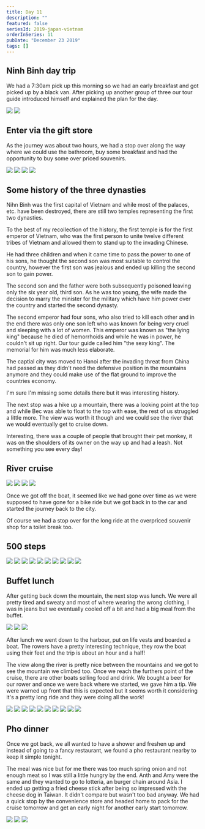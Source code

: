 ```yaml
---
title: Day 11
description: ""
featured: false
seriesId: 2019-japan-vietnam
orderInSeries: 11
pubDate: "December 23 2019"
tags: []
---
```



## Ninh Binh day trip

We had a 7:30am pick up this morning so we had an early breakfast and got picked up by a black van. After picking up another group of three our tour guide introduced himself and explained the plan for the day.

<Grid columns={2}>
  <Img
    src="/src/content/travel/2019-taiwan-vietnam/assets/1b397a4f6fc942b5b46ac742e976e5c0.jpg"
    aspectRatio={1}
  />
  <Img
    src="/src/content/travel/2019-taiwan-vietnam/assets/fffeffc9cf6a49e6808d93689b535bd5.jpg"
    aspectRatio={1}
  />
</Grid>

## Enter via the gift store

As the journey was about two hours, we had a stop over along the way where we could use the bathroom, buy some breakfast and had the opportunity to buy some over priced souvenirs.

<Grid columns={2}>
  <Img
    src="/src/content/travel/2019-taiwan-vietnam/assets/e51035b6c08a47959d8536c66fe22fcb.jpg"
    aspectRatio={1}
  />
  <Img
    src="/src/content/travel/2019-taiwan-vietnam/assets/41c2a2b41e944aa2b38de396b6876f6b.jpg"
    aspectRatio={1}
  />
  <Img
    src="/src/content/travel/2019-taiwan-vietnam/assets/e7968f32b73a46868699d67d5d1de291.jpg"
    aspectRatio={1}
  />
  <Img
    src="/src/content/travel/2019-taiwan-vietnam/assets/54d2fb3571c144d2a09596e71b1a6c58.jpg"
    aspectRatio={1}
  />
</Grid>

## Some history of the three dynasties

Nihn Binh was the first capital of Vietnam and while most of the palaces, etc. have been destroyed, there are still two temples representing the first two dynasties.

To the best of my recollection of the history, the first temple is for the first emperor of Vietnam, who was the first person to unite twelve different tribes of Vietnam and allowed them to stand up to the invading Chinese.

He had three children and when it came time to pass the power to one of his sons, he thought the second son was most suitable to control the country, however the first son was jealous and ended up killing the second son to gain power.

The second son and the father were both subsequently poisoned leaving only the six year old, third son. As he was too young, the wife made the decision to marry the minister for the military which have him power over the country and started the second dynasty.

The second emperor had four sons, who also tried to kill each other and in the end there was only one son left who was known for being very cruel and sleeping with a lot of women. This emperor was known as "the lying king" because he died of hemorrhoids and while he was in power, he couldn't sit up right. Our tour guide called him "the sexy king". The memorial for him was much less elaborate.

The captial city was moved to Hanoi after the invading threat from China had passed as they didn't need the defensive position in the mountains anymore and they could make use of the flat ground to improve the countries economy.

I'm sure I'm missing some details there but it was interesting history.

The next stop was a hike up a mountain, there was a looking point at the top and while Bec was able to float to the top with ease, the rest of us struggled a little more. The view was worth it though and we could see the river that we would eventually get to cruise down.

Interesting, there was a couple of people that brought their pet monkey, it was on the shoulders of its owner on the way up and had a leash. Not something you see every day!

## River cruise

<Grid columns={2}>
  <Img
    src="/src/content/travel/2019-taiwan-vietnam/assets/17a1d7e749364c0ea053ff37b0b5b771.jpg"
    aspectRatio={1}
  />
  <Img
    src="/src/content/travel/2019-taiwan-vietnam/assets/fd852d7f1cdb4f70af7b7c29610dc413.jpg"
    aspectRatio={1}
  />
  <Img
    src="/src/content/travel/2019-taiwan-vietnam/assets/3ce9307dd2d648a5a15403601b88ce0d.jpg"
    aspectRatio={1}
  />
  <Img
    src="/src/content/travel/2019-taiwan-vietnam/assets/8fc1d7ed4c6d423d8a4eeaf72b8cd3d2.jpg"
    aspectRatio={1}
  />
</Grid>

Once we got off the boat, it seemed like we had gone over time as we were supposed to have gone for a bike ride but we got back in to the car and started the journey back to the city.

Of course we had a stop over for the long ride at the overpriced souvenir shop for a toilet break too.

## 500 steps

<Grid columns={4}>
  <Img
    src="/src/content/travel/2019-taiwan-vietnam/assets/61c5940e632944038736ef1c3cd9e907.jpg"
    aspectRatio={1}
    colSpan={2}
    rowSpan={2}
  />
  <Img
    src="/src/content/travel/2019-taiwan-vietnam/assets/de7c649fb4984e80aebc6e3adf8cfac3.jpg"
    aspectRatio={1}
  />
  <Img
    src="/src/content/travel/2019-taiwan-vietnam/assets/f3879fd2d095492b9a83da7e5f82464c.jpg"
    aspectRatio={1}
  />
  <Img
    src="/src/content/travel/2019-taiwan-vietnam/assets/c83d53a547924e12893445c56d428ce8.jpg"
    aspectRatio={1}
  />
  <Img
    src="/src/content/travel/2019-taiwan-vietnam/assets/b4d91d94a95e4557870619857fb05506.jpg"
    aspectRatio={1}
  />
  <Img
    src="/src/content/travel/2019-taiwan-vietnam/assets/0c4b4601d56e49aca615adafd2310eaf.jpg"
    aspectRatio={1}
  />
  <Img
    src="/src/content/travel/2019-taiwan-vietnam/assets/b16003ebf11f402e8f55484c627cf072.jpg"
    aspectRatio={1}
    colSpan={2}
    rowSpan={2}
  />
  <Img
    src="/src/content/travel/2019-taiwan-vietnam/assets/2c56468bb23949e9abfe813b766e4a59.jpg"
    aspectRatio={1}
  />
  <Img
    src="/src/content/travel/2019-taiwan-vietnam/assets/c1fd2ede8d734e9f876e84a7f52f4708.jpg"
    aspectRatio={1}
  />
  <Img
    src="/src/content/travel/2019-taiwan-vietnam/assets/a2bf2f3fb3b2451f94f071c5ef939bec.jpg"
    aspectRatio={1}
  />
</Grid>

## Buffet lunch

After getting back down the mountain, the next stop was lunch. We were all pretty tired and sweaty and most of where wearing the wrong clothing, I was in jeans but we eventually cooled off a bit and had a big meal from the buffet.

<Grid columns={3}>
  <Img
    src="/src/content/travel/2019-taiwan-vietnam/assets/b07464647c3f4628bbcce62d509287ab.jpg"
    aspectRatio={1}
    colSpan={2}
    rowSpan={2}
  />
  <Img
    src="/src/content/travel/2019-taiwan-vietnam/assets/e9bac3c9736b43fb9633169bb40399c0.jpg"
    aspectRatio={1}
  />
  <Img
    src="/src/content/travel/2019-taiwan-vietnam/assets/080b2d8ad30c4651bac4499fdd308431.jpg"
    aspectRatio={1}
  />
</Grid>

After lunch we went down to the harbour, put on life vests and boarded a boat. The rowers have a pretty interesting technique, they row the boat using their feet and the trip is about an hour and a half!

The view along the river is pretty nice between the mountains and we got to see the mountain we climbed too. Once we reach the furthers point of the cruise, there are other boats selling food and drink. We bought a beer for our rower and once we were back where we started, we gave him a tip. We were warned up front that this is expected but it seems worth it considering it's a pretty long ride and they were doing all the work!

<Grid columns={4}>
  <Img
    src="/src/content/travel/2019-taiwan-vietnam/assets/4b84b7390a544406b39f9df1f17c13ee.jpg"
    aspectRatio={1}
    colSpan={2}
    rowSpan={2}
  />
  <Img
    src="/src/content/travel/2019-taiwan-vietnam/assets/115abd75250b40f6807e21b85aed2cfd.jpg"
    aspectRatio={1}
  />
  <Img
    src="/src/content/travel/2019-taiwan-vietnam/assets/ed603c48299c412f89bd9f9473353fce.jpg"
    aspectRatio={1}
  />
  <Img
    src="/src/content/travel/2019-taiwan-vietnam/assets/71741e23fdef45ae80aafdf2c84763c9.jpg"
    aspectRatio={1}
  />
  <Img
    src="/src/content/travel/2019-taiwan-vietnam/assets/eb93dc65900944c398910a22af6c04c5.jpg"
    aspectRatio={1}
  />
  <Img
    src="/src/content/travel/2019-taiwan-vietnam/assets/0e8389bb7ad845ce81adae7e5034ced3.jpg"
    aspectRatio={1}
  />
  <Img
    src="/src/content/travel/2019-taiwan-vietnam/assets/5b1c9657a106407d91bcc32a0af39e35.jpg"
    aspectRatio={1}
    colSpan={2}
    rowSpan={2}
  />
  <Img
    src="/src/content/travel/2019-taiwan-vietnam/assets/7924f29bdbc84eb28548f501e307f695.jpg"
    aspectRatio={1}
  />
  <Img
    src="/src/content/travel/2019-taiwan-vietnam/assets/18466877c71a41ab825b19e42cf73c6e.jpg"
    aspectRatio={1}
  />
  <Img
    src="/src/content/travel/2019-taiwan-vietnam/assets/597a63d8ae2d43e5a8c0eabbbc2e280b.jpg"
    aspectRatio={1}
  />
</Grid>

## Pho dinner

Once we got back, we all wanted to have a shower and freshen up and instead of going to a fancy restaurant, we found a pho restaurant nearby to keep it simple tonight.

The meal was nice but for me there was too much spring onion and not enough meat so I was still a little hungry by the end. Anth and Amy were the same and they wanted to go to lotteria, an burger chain around Asia. I ended up getting a fried cheese stick after being so impressed with the cheese dog in Taiwan. It didn't compare but wasn't too bad anyway. We had a quick stop by the convenience store and headed home to pack for the cruise tomorrow and get an early night for another early start tomorrow.

<Grid columns={3}>
  <Img
    src="/src/content/travel/2019-taiwan-vietnam/assets/14c98d9f18014efb8f20a2db95229f93.jpg"
    aspectRatio={1}
    colSpan={2}
    rowSpan={2}
  />
  <Img
    src="/src/content/travel/2019-taiwan-vietnam/assets/08c1e338a20b4695b014fb932fe1c3e1.jpg"
    aspectRatio={1}
  />
  <Img
    src="/src/content/travel/2019-taiwan-vietnam/assets/191741f782ea4ab2b88ad2b7f3b066a1.jpg"
    aspectRatio={1}
  />
</Grid>
